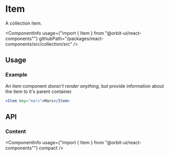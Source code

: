 
<Meta
    title="Collection/Item"
    id="item"
/>

# Item

<Tagline>A collection item.</Tagline>

<ComponentInfo
    usage={"import { Item } from \"@orbit-ui/react-components\""}
    githubPath="/packages/react-components/src/collection/src"
/>

## Usage

### Example

An item component *doesn't render anything*, but provide information about the item to it's parent container.

```jsx
<Item key="mars">Mars</Item>
```

## API

### Content

<ComponentInfo
    usage={"import { Item } from \"@orbit-ui/react-components\""}
    compact
/>

<ArgsTable of={InnerItem} />
